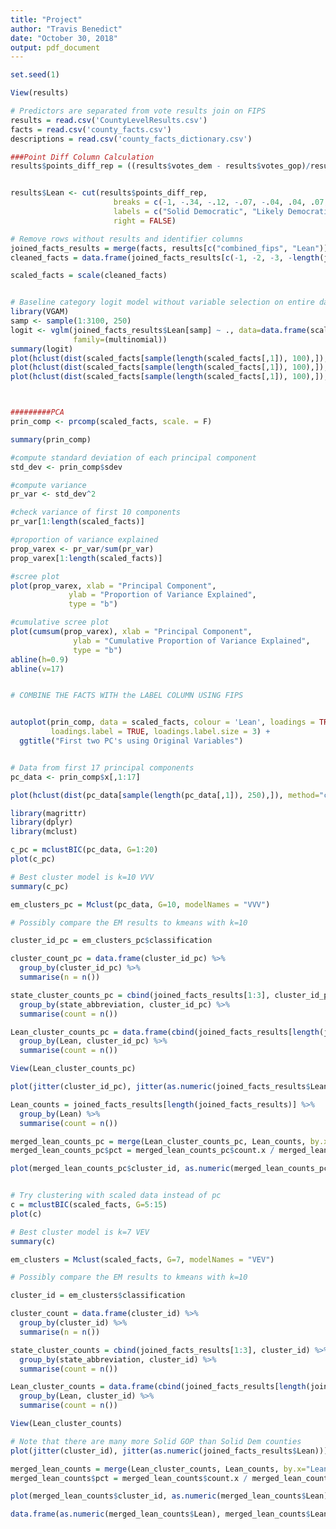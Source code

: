 ```yaml
---
title: "Project"
author: "Travis Benedict"
date: "October 30, 2018"
output: pdf_document
---
```


```r
set.seed(1)

View(results)

# Predictors are separated from vote results join on FIPS
results = read.csv('CountyLevelResults.csv')
facts = read.csv('county_facts.csv')
descriptions = read.csv('county_facts_dictionary.csv')

###Point Diff Column Calculation
results$points_diff_rep = ((results$votes_dem - results$votes_gop)/results$total_votes)*-1


results$Lean <- cut(results$points_diff_rep, 
                       breaks = c(-1, -.34, -.12, -.07, -.04, .04, .07, .12, .34, 1), 
                       labels = c("Solid Democratic", "Likely Democratic", "Lean Democratic", "Tilt Democratic", "Toss-Up", "Tilt GOP", "Lean GOP", "Likely GOP", "Solid GOP"), 
                       right = FALSE)

# Remove rows without results and identifier columns
joined_facts_results = merge(facts, results[c("combined_fips", "Lean")], by.x="Fips", by.y="combined_fips")
cleaned_facts = data.frame(joined_facts_results[c(-1, -2, -3, -length(joined_facts_results[1,]))])

scaled_facts = scale(cleaned_facts)


# Baseline category logit model without variable selection on entire dataset
library(VGAM)
samp <- sample(1:3100, 250)
logit <- vglm(joined_facts_results$Lean[samp] ~ ., data=data.frame(scaled_facts[samp,]), 
              family=(multinomial))
summary(logit)
plot(hclust(dist(scaled_facts[sample(length(scaled_facts[,1]), 100),]), method="complete"), main="Complete Linkage", labels=F)
plot(hclust(dist(scaled_facts[sample(length(scaled_facts[,1]), 100),]), method="single"), main="Single Linkage",  labels=F)
plot(hclust(dist(scaled_facts[sample(length(scaled_facts[,1]), 100),]), method="average"), main="Average Linkage",  labels=F)



#########PCA
prin_comp <- prcomp(scaled_facts, scale. = F)

summary(prin_comp)

#compute standard deviation of each principal component
std_dev <- prin_comp$sdev

#compute variance
pr_var <- std_dev^2

#check variance of first 10 components
pr_var[1:length(scaled_facts)]

#proportion of variance explained
prop_varex <- pr_var/sum(pr_var)
prop_varex[1:length(scaled_facts)]

#scree plot
plot(prop_varex, xlab = "Principal Component",
             ylab = "Proportion of Variance Explained",
             type = "b")

#cumulative scree plot
plot(cumsum(prop_varex), xlab = "Principal Component",
              ylab = "Cumulative Proportion of Variance Explained",
              type = "b")
abline(h=0.9)
abline(v=17)


# COMBINE THE FACTS WITH the LABEL COLUMN USING FIPS


autoplot(prin_comp, data = scaled_facts, colour = 'Lean', loadings = TRUE, loadings.colour = 'blue',
         loadings.label = TRUE, loadings.label.size = 3) +
  ggtitle("First two PC's using Original Variables")


# Data from first 17 principal components
pc_data <- prin_comp$x[,1:17]

plot(hclust(dist(pc_data[sample(length(pc_data[,1]), 250),]), method="complete"), main="Complete Linkage", labels=F)

library(magrittr)
library(dplyr)
library(mclust)

c_pc = mclustBIC(pc_data, G=1:20)
plot(c_pc)

# Best cluster model is k=10 VVV
summary(c_pc)

em_clusters_pc = Mclust(pc_data, G=10, modelNames = "VVV")

# Possibly compare the EM results to kmeans with k=10

cluster_id_pc = em_clusters_pc$classification

cluster_count_pc = data.frame(cluster_id_pc) %>%
  group_by(cluster_id_pc) %>%
  summarise(n = n())

state_cluster_counts_pc = cbind(joined_facts_results[1:3], cluster_id_pc) %>% 
  group_by(state_abbreviation, cluster_id_pc) %>%
  summarise(count = n())

Lean_cluster_counts_pc = data.frame(cbind(joined_facts_results[length(joined_facts_results)], cluster_id_pc)) %>% 
  group_by(Lean, cluster_id_pc) %>%
  summarise(count = n())

View(Lean_cluster_counts_pc)

plot(jitter(cluster_id_pc), jitter(as.numeric(joined_facts_results$Lean)))

Lean_counts = joined_facts_results[length(joined_facts_results)] %>%
  group_by(Lean) %>%
  summarise(count = n())

merged_lean_counts_pc = merge(Lean_cluster_counts_pc, Lean_counts, by.x="Lean", by.y="Lean")
merged_lean_counts_pc$pct = merged_lean_counts_pc$count.x / merged_lean_counts_pc$count.y

plot(merged_lean_counts_pc$cluster_id, as.numeric(merged_lean_counts_pc$Lean), cex = 10 * merged_lean_counts_pc$pct, xlab = "Cluster ID", ylab = "Solid Dem to Solid GOP", main = "Percentage of Lean By Cluster Based on First 17 Pcs")


# Try clustering with scaled data instead of pc
c = mclustBIC(scaled_facts, G=5:15)
plot(c)

# Best cluster model is k=7 VEV
summary(c)

em_clusters = Mclust(scaled_facts, G=7, modelNames = "VEV")

# Possibly compare the EM results to kmeans with k=10

cluster_id = em_clusters$classification

cluster_count = data.frame(cluster_id) %>%
  group_by(cluster_id) %>%
  summarise(n = n())

state_cluster_counts = cbind(joined_facts_results[1:3], cluster_id) %>% 
  group_by(state_abbreviation, cluster_id) %>%
  summarise(count = n())

Lean_cluster_counts = data.frame(cbind(joined_facts_results[length(joined_facts_results)], cluster_id)) %>% 
  group_by(Lean, cluster_id) %>%
  summarise(count = n())

View(Lean_cluster_counts)

# Note that there are many more Solid GOP than Solid Dem counties
plot(jitter(cluster_id), jitter(as.numeric(joined_facts_results$Lean)))

merged_lean_counts = merge(Lean_cluster_counts, Lean_counts, by.x="Lean", by.y="Lean")
merged_lean_counts$pct = merged_lean_counts$count.x / merged_lean_counts$count.y

plot(merged_lean_counts$cluster_id, as.numeric(merged_lean_counts$Lean), cex = 10 * merged_lean_counts$pct, xlab = "Cluster ID", ylab = "Solid Dem to Solid GOP", main = "Percentage of Lean By Cluster")

data.frame(as.numeric(merged_lean_counts$Lean), merged_lean_counts$Lean)
```

